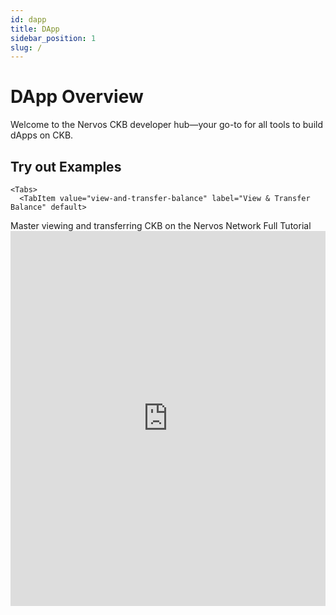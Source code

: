 ```yaml
---
id: dapp
title: DApp
sidebar_position: 1
slug: /
---
```


# DApp Overview
Welcome to the Nervos CKB developer hub—your go-to for all tools to build dApps on CKB. 

## Try out Examples
```mdx-code-block
<Tabs>
  <TabItem value="view-and-transfer-balance" label="View & Transfer Balance" default>
```
<div>
  Master viewing and transferring CKB on the Nervos Network
  <a>Full Tutorial</a>

  <iframe
  width="100%"
  height="600px"
  frameborder="0"
  src="https://codesandbox.io/p/sandbox/github.com/RetricSu/docs.nervos.org/tree/xudt-create/examples/simple-transfer"
  sandbox="allow-scripts allow-popups allow-top-navigation-by-user-activation allow-forms allow-same-origin allow-storage-access-by-user-activation"
  />

:::caution

Remember: NEVER share your private key publicly for production.

:::
</div>

```mdx-code-block
  </TabItem>
  <TabItem value="write-and-read-on-chain-message" label="Write & Read On-Chain Message">
```

<div>
  Embed a nifty message - 'Hello CKB!' - into a cell on the CKB Testnet.
  <a>Full Tutorial</a>

  <iframe
  width="100%"
  height="600px"
  frameborder="0"
  src="https://codesandbox.io/p/sandbox/github/nervosnetwork/docs.nervos.org/tree/develop-v2/examples/simple-transfer?file=%2Flib.ts%3A11%2C20"
  sandbox="allow-scripts allow-popups allow-top-navigation-by-user-activation allow-forms allow-same-origin allow-storage-access-by-user-activation"
  />

:::caution

Remember: NEVER share your private key publicly for production.

:::
</div>

```mdx-code-block
  </TabItem>
</Tabs>
```

## Smart Contracts Utilization in DApp
Explore tutorials focused on integrating and utilizing smart contracts within your dApps. Understand the key concepts, protocols, and strategies to enhance your applications, without delving into contract creation or deployment.
<CardLayout>
  {tutorialCardContents.map(({ index, title, description, href, type }) => (
    <Card
      key={index}
      title={title}
      description={description}
      href={href}
      type={type}
    />
  ))}
</CardLayout>


## Dev Tools
Explore essential tools and resources tailored for dApp development on Nervos CKB, designed to streamline your workflow from concept to deployment.
<CardLayout>
  {toolCardContents.map(({ index, title, description, href, type, links }) => (
    <Card
      key={index}
      title={title}
      description={description}
      href={href}
      type={type}
      links={links}
    />
  ))}
</CardLayout>
